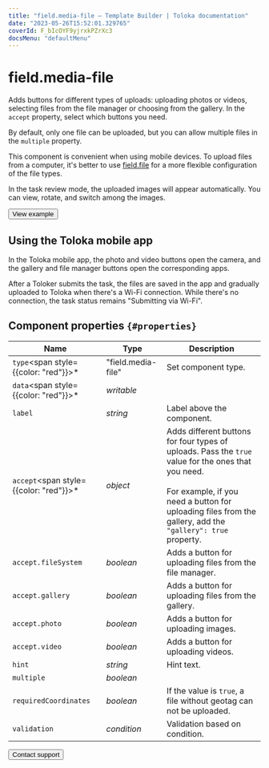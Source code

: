 ```yaml
---
title: "field.media-file — Template Builder | Toloka documentation"
date: "2023-05-26T15:52:01.329765"
coverId: F_bIcOYF9yjrxkPZrXc3
docsMenu: "defaultMenu"
---
```



# field.media-file

Adds buttons for different types of uploads: uploading photos or videos, selecting files from the file manager or choosing from the gallery. In the `accept` property, select which buttons you need.

By default, only one file can be uploaded, but you can allow multiple files in the `multiple` property.

This component is convenient when using mobile devices. To upload files from a computer, it's better to use [field.file](/docs/template-builder/reference/field.file) for a more flexible configuration of the file types.

In the task review mode, the uploaded images will appear automatically. You can view, rotate, and switch among the images.

<Button themeColor="light" view="default" size="l" type="link" url="https://ya.cc/t/Td82X7Jv3twhPM">View example</Button>

## Using the Toloka mobile app

In the Toloka mobile app, the photo and video buttons open the camera, and the gallery and file manager buttons open the corresponding apps.

After a Toloker submits the task, the files are saved in the app and gradually uploaded to Toloka when there's a Wi-Fi connection. While there's no connection, the task status remains "Submitting via Wi-Fi".

## Component properties `{#properties}`

**Name** | **Type** | **Description**
----- | ----- | -----
`type`<span style={{color: "red"}}>\*</span> | "field.media-file" | Set component type.
`data`<span style={{color: "red"}}>\*</span> | _writable_ | <TolokaTbSourceDataWithValues/>
`label` | _string_ | Label above the component.
`accept`<span style={{color: "red"}}>\*</span> | _object_ | Adds different buttons for four types of uploads. Pass the `true` value for the ones that you need.<br/><br/>For example, if you need a button for uploading files from the gallery, add the `"gallery": true` property.
`accept.fileSystem` | _boolean_ | Adds a button for uploading files from the file manager.
`accept.gallery` | _boolean_ | Adds a button for uploading files from the gallery.
`accept.photo` | _boolean_ | Adds a button for uploading images.
`accept.video` | _boolean_ | Adds a button for uploading videos.
`hint` | _string_ | Hint text.
`multiple` | _boolean_ | <FieldMediaFileTable1/>
`requiredCoordinates` | _boolean_ | If the value is `true`, a file without geotag can not be uploaded.
`validation` | _condition_ | Validation based on condition.

<Button themeColor="light" view="default" size="l" type="link" url="/docs/guide/troubleshooting/support?form-source=template-builder-reference-field-media-file">Contact support</Button>
